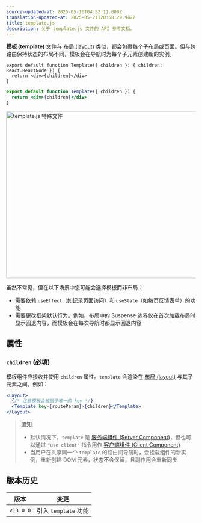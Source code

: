 ```yaml
---
source-updated-at: 2025-05-16T04:52:11.000Z
translation-updated-at: 2025-05-21T20:58:29.942Z
title: template.js
description: 关于 template.js 文件的 API 参考文档。
---
```


**模板 (template)** 文件与 [布局 (layout)](/docs/app/building-your-application/routing/pages-and-layouts#layouts) 类似，都会包裹每个子布局或页面。但与跨路由保持状态的布局不同，模板会在导航时为每个子元素创建新的实例。

```tsx filename="app/template.tsx" switcher
export default function Template({ children }: { children: React.ReactNode }) {
  return <div>{children}</div>
}
```

```jsx filename="app/template.jsx" switcher
export default function Template({ children }) {
  return <div>{children}</div>
}
```

<Image
  alt="template.js 特殊文件"
  srcLight="/docs/light/template-special-file.png"
  srcDark="/docs/dark/template-special-file.png"
  width="1600"
  height="444"
/>

虽然不常见，但在以下场景中您可能会选择模板而非布局：

- 需要依赖 `useEffect`（如记录页面访问）和 `useState`（如每页反馈表单）的功能
- 需要更改框架默认行为。例如，布局中的 Suspense 边界仅在首次加载布局时显示回退内容，而模板会在每次导航时都显示回退内容

## 属性

### `children` (必填)

模板组件应接收并使用 `children` 属性。`template` 会渲染在 [布局 (layout)](/docs/app/api-reference/file-conventions/layout) 与其子元素之间。例如：

```jsx filename="Output"
<Layout>
  {/* 注意模板会被赋予唯一的 key */}
  <Template key={routeParam}>{children}</Template>
</Layout>
```

> **须知**:
>
> - 默认情况下，`template` 是 [服务端组件 (Server Component)](/docs/app/building-your-application/rendering/server-components)，但也可以通过 `"use client"` 指令用作 [客户端组件 (Client Component)](/docs/app/building-your-application/rendering/client-components)
> - 当用户在共享同一个 `template` 的路由间导航时，会挂载组件的新实例，重新创建 DOM 元素，状态**不会**保留，且副作用会重新同步

## 版本历史

| 版本       | 变更                    |
| ---------- | ----------------------- |
| `v13.0.0`  | 引入 `template` 功能    |